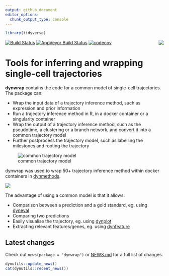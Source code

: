 ```yaml
---
output: github_document
editor_options: 
  chunk_output_type: console
---
```


<!-- README.md is generated from README.Rmd. Please edit that file -->

```r
library(tidyverse)
```

[![Build Status](https://img.shields.io/travis/dynverse/dynwrap.svg?logo=travis)](https://travis-ci.org/dynverse/dynwrap)
[![AppVeyor Build Status](https://ci.appveyor.com/api/projects/status/github/dynverse/dynwrap?branch=master&svg=true)](https://ci.appveyor.com/project/dynverse/dynwrap)
[![codecov](https://codecov.io/gh/dynverse/dynwrap/branch/master/graph/badge.svg)](https://codecov.io/gh/dynverse/dynwrap) 
<img src="man/figures/logo.png" align="right" />

# Tools for inferring and wrapping single-cell trajectories

**dynwrap** contains the code for a common model of single-cell trajectories. The package can:

* Wrap the input data of a trajectory inference method, such as expression and prior information
* Run a trajectory inference method in R, in a docker container or a singularity container
* Wrap the output of a trajectory inference method, such as the pseudotime, a clustering or a branch network, and convert it into a common trajectory model
* Further postprocess the trajectory model, such as labelling the milestones and rooting the trajectory

![common trajectory model](man/figures/trajectory_model.png)

dynwrap was used to wrap 50+ trajectory inference method within docker containers in [dynmethods](https://github.com/dynverse/dynmethods).

![](man/figures/overview_wrapping_v2.png)

The advantage of using a common model is that it allows:

* Comparison between a prediction and a gold standard, eg. using [dyneval](https://www.github.com/dynverse/dyneval)
* Comparing two predictions
* Easily visualise the trajectory, eg. using [dynplot](https://www.github.com/dynverse/dynplot)
* Extracting relevant features/genes, eg. using [dynfeature](https://www.github.com/dynverse/dynfeature)


## Latest changes

Check out `news(package = "dynwrap")` or [NEWS.md](inst/NEWS.md) for a full list of changes.

<!-- This section gets automatically generated from inst/NEWS.md, and also generates inst/NEWS -->

```r
dynutils::update_news()
cat(dynutils::recent_news())
```
